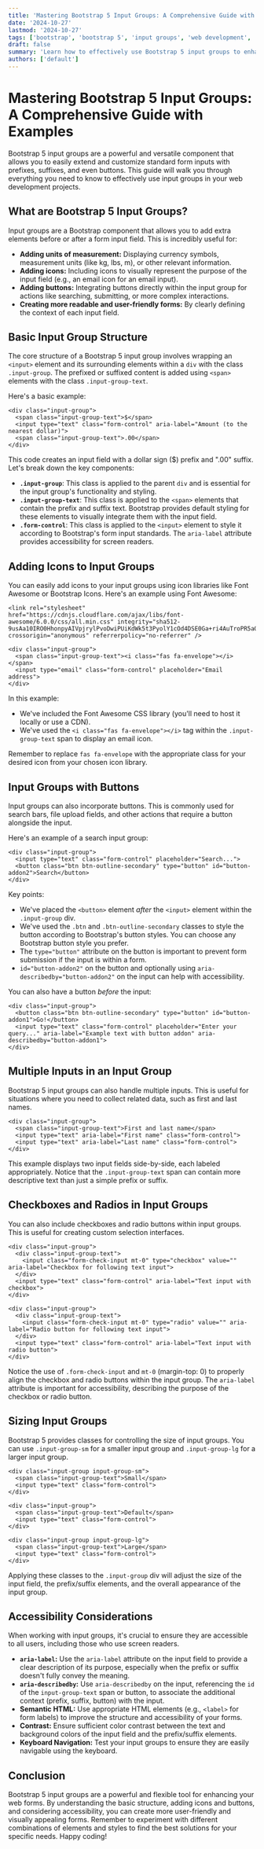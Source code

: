 ```yaml
---
title: 'Mastering Bootstrap 5 Input Groups: A Comprehensive Guide with Examples'
date: '2024-10-27'
lastmod: '2024-10-27'
tags: ['bootstrap', 'bootstrap 5', 'input groups', 'web development', 'front-end', 'ui components']
draft: false
summary: 'Learn how to effectively use Bootstrap 5 input groups to enhance your web forms with prefixes, suffixes, buttons, and more. This comprehensive guide provides detailed explanations and practical code examples.'
authors: ['default']
---
```


# Mastering Bootstrap 5 Input Groups: A Comprehensive Guide with Examples

Bootstrap 5 input groups are a powerful and versatile component that allows you to easily extend and customize standard form inputs with prefixes, suffixes, and even buttons. This guide will walk you through everything you need to know to effectively use input groups in your web development projects.

## What are Bootstrap 5 Input Groups?

Input groups are a Bootstrap component that allows you to add extra elements before or after a form input field. This is incredibly useful for:

- **Adding units of measurement:** Displaying currency symbols, measurement units (like kg, lbs, m), or other relevant information.
- **Adding icons:** Including icons to visually represent the purpose of the input field (e.g., an email icon for an email input).
- **Adding buttons:** Integrating buttons directly within the input group for actions like searching, submitting, or more complex interactions.
- **Creating more readable and user-friendly forms:** By clearly defining the context of each input field.

## Basic Input Group Structure

The core structure of a Bootstrap 5 input group involves wrapping an `<input>` element and its surrounding elements within a `div` with the class `.input-group`. The prefixed or suffixed content is added using `<span>` elements with the class `.input-group-text`.

Here's a basic example:

```plaintext
<div class="input-group">
  <span class="input-group-text">$</span>
  <input type="text" class="form-control" aria-label="Amount (to the nearest dollar)">
  <span class="input-group-text">.00</span>
</div>
```

This code creates an input field with a dollar sign ($) prefix and ".00" suffix. Let's break down the key components:

- **`.input-group`**: This class is applied to the parent `div` and is essential for the input group's functionality and styling.
- **`.input-group-text`**: This class is applied to the `<span>` elements that contain the prefix and suffix text. Bootstrap provides default styling for these elements to visually integrate them with the input field.
- **`.form-control`**: This class is applied to the `<input>` element to style it according to Bootstrap's form input standards. The `aria-label` attribute provides accessibility for screen readers.

## Adding Icons to Input Groups

You can easily add icons to your input groups using icon libraries like Font Awesome or Bootstrap Icons. Here's an example using Font Awesome:

```plaintext
<link rel="stylesheet" href="https://cdnjs.cloudflare.com/ajax/libs/font-awesome/6.0.0/css/all.min.css" integrity="sha512-9usAa10IRO0HhonpyAIVpjrylPvoDwiPUiKdWk5t3PyolY1cOd4DSE0Ga+ri4AuTroPR5aQvXU9xC6qOPnzFeg==" crossorigin="anonymous" referrerpolicy="no-referrer" />

<div class="input-group">
  <span class="input-group-text"><i class="fas fa-envelope"></i></span>
  <input type="email" class="form-control" placeholder="Email address">
</div>
```

In this example:

- We've included the Font Awesome CSS library (you'll need to host it locally or use a CDN).
- We've used the `<i class="fas fa-envelope"></i>` tag within the `.input-group-text` span to display an email icon.

Remember to replace `fas fa-envelope` with the appropriate class for your desired icon from your chosen icon library.

## Input Groups with Buttons

Input groups can also incorporate buttons. This is commonly used for search bars, file upload fields, and other actions that require a button alongside the input.

Here's an example of a search input group:

```plaintext
<div class="input-group">
  <input type="text" class="form-control" placeholder="Search...">
  <button class="btn btn-outline-secondary" type="button" id="button-addon2">Search</button>
</div>
```

Key points:

- We've placed the `<button>` element _after_ the `<input>` element within the `.input-group` div.
- We've used the `.btn` and `.btn-outline-secondary` classes to style the button according to Bootstrap's button styles. You can choose any Bootstrap button style you prefer.
- The `type="button"` attribute on the button is important to prevent form submission if the input is within a form.
- `id="button-addon2"` on the button and optionally using `aria-describedby="button-addon2"` on the input can help with accessibility.

You can also have a button _before_ the input:

```plaintext
<div class="input-group">
  <button class="btn btn-outline-secondary" type="button" id="button-addon1">Go!</button>
  <input type="text" class="form-control" placeholder="Enter your query..." aria-label="Example text with button addon" aria-describedby="button-addon1">
</div>
```

## Multiple Inputs in an Input Group

Bootstrap 5 input groups can also handle multiple inputs. This is useful for situations where you need to collect related data, such as first and last names.

```plaintext
<div class="input-group">
  <span class="input-group-text">First and last name</span>
  <input type="text" aria-label="First name" class="form-control">
  <input type="text" aria-label="Last name" class="form-control">
</div>
```

This example displays two input fields side-by-side, each labeled appropriately. Notice that the `.input-group-text` span can contain more descriptive text than just a simple prefix or suffix.

## Checkboxes and Radios in Input Groups

You can also include checkboxes and radio buttons within input groups. This is useful for creating custom selection interfaces.

```plaintext
<div class="input-group">
  <div class="input-group-text">
    <input class="form-check-input mt-0" type="checkbox" value="" aria-label="Checkbox for following text input">
  </div>
  <input type="text" class="form-control" aria-label="Text input with checkbox">
</div>

<div class="input-group">
  <div class="input-group-text">
    <input class="form-check-input mt-0" type="radio" value="" aria-label="Radio button for following text input">
  </div>
  <input type="text" class="form-control" aria-label="Text input with radio button">
</div>
```

Notice the use of `.form-check-input` and `mt-0` (margin-top: 0) to properly align the checkbox and radio buttons within the input group. The `aria-label` attribute is important for accessibility, describing the purpose of the checkbox or radio button.

## Sizing Input Groups

Bootstrap 5 provides classes for controlling the size of input groups. You can use `.input-group-sm` for a smaller input group and `.input-group-lg` for a larger input group.

```plaintext
<div class="input-group input-group-sm">
  <span class="input-group-text">Small</span>
  <input type="text" class="form-control">
</div>

<div class="input-group">
  <span class="input-group-text">Default</span>
  <input type="text" class="form-control">
</div>

<div class="input-group input-group-lg">
  <span class="input-group-text">Large</span>
  <input type="text" class="form-control">
</div>
```

Applying these classes to the `.input-group` div will adjust the size of the input field, the prefix/suffix elements, and the overall appearance of the input group.

## Accessibility Considerations

When working with input groups, it's crucial to ensure they are accessible to all users, including those who use screen readers.

- **`aria-label`:** Use the `aria-label` attribute on the input field to provide a clear description of its purpose, especially when the prefix or suffix doesn't fully convey the meaning.
- **`aria-describedby`:** Use `aria-describedby` on the input, referencing the `id` of the `input-group-text` span or button, to associate the additional context (prefix, suffix, button) with the input.
- **Semantic HTML:** Use appropriate HTML elements (e.g., `<label>` for form labels) to improve the structure and accessibility of your forms.
- **Contrast:** Ensure sufficient color contrast between the text and background colors of the input field and the prefix/suffix elements.
- **Keyboard Navigation:** Test your input groups to ensure they are easily navigable using the keyboard.

## Conclusion

Bootstrap 5 input groups are a powerful and flexible tool for enhancing your web forms. By understanding the basic structure, adding icons and buttons, and considering accessibility, you can create more user-friendly and visually appealing forms. Remember to experiment with different combinations of elements and styles to find the best solutions for your specific needs. Happy coding!
